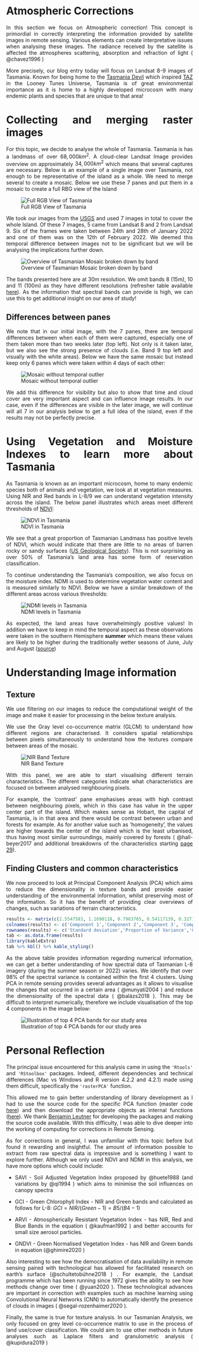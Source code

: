 <div style="text-align: justify">

# Atmospheric Corrections {.unnumbered}

In this section we focus on Atmospheric correction! This concept is primordial in correctly interpreting the information provided by satellite images in remote sensing. Various elements can create interpretative issues when analysing these images. The radiance received by the satellite is affected the atmospheres scattering, absorption and refraction of light ( @chavez1996 )

More precisely, our blog entry today will focus on Landsat 8-9 images of Tasmania. Known for being home to the [Tasmania Devil](https://www.nationalgeographic.com/animals/mammals/facts/tasmanian-devil) which inspired [TAZ](https://upload.wikimedia.org/wikipedia/en/thumb/c/c4/Taz-Looney_Tunes.svg/1200px-Taz-Looney_Tunes.svg.png) in the Looney Tunes Universe, Tasmania is of great environmental importance as it is home to a highly developed microcosm with many endemic plants and species that are unique to that area!

# Collecting and merging raster images

For this topic, we decide to analyse the whole of Tasmania. Tasmania is has a landmass of over $68,000 km^2$. A cloud-clear Landsat Image provides overview on approximately $34,000km^2$ which means that several captures are necessary. Below is an example of a single image over Tasmania, not enough to be representative of the island as a whole. We need to merge several to create a mosaic. Below we use these 7 panes and put them in a mosaic to create a full RBG view of the Island

![Full RGB View of Tasmania](Week_3/mosaic_Tasmania_SNAP.png)

We took our images from the [USGS](https://earthexplorer.usgs.gov/.) and used 7 images in total to cover the whole Island. Of these 7 images, 5 came from Landsat 8 and 2 from Landsat 9. Six of the frames were taken between 24th and 28th of January 2022 and one of them was on the 12th of February 2022. We deemed this temporal difference between images not to be significant but we will be analysing the implications further down.

![Overview of Tasmanian Mosaic broken down by band](Week_3/full_tasmania_panel.png)

The bands presented here are at 30m resolution. We omit bands 8 (15m), 10 and 11 (100m) as they have different resolutions (refresher table available [here](https://vtesniere.github.io/CASA0023_book/intro.html#:~:text=Sentinel%2D2%20(left)%20and%20Landsat%2D8%20(right)%20band%20comparisons)). As the information that spectral bands can provide is high, we can use this to get additional insight on our area of study!

## Differences between panes

We note that in our initial image, with the 7 panes, there are temporal differences between when each of them were captured, especially one of them taken more than two weeks later (top left). Not only is it taken later, but we also see the strong presence of clouds (i.e. Band 9 top left and visually with the white areas). Below we have the same mosaic but instead keep only 6 panes which were taken within 4 days of each other:

![Mosaic without temporal outlier](Week_3/6frame_tasmania_panel.png)

We add this difference for visibility but also to show that time and cloud cover are very important aspect and can influence image results. In our case, even if the differences are visible in the later image, we will continue will all 7 in our analysis below to get a full idea of the island, even if the results may not be perfectly precise.

# Using Vegetation and Moisture Indexes to learn more about Tasmania

As Tasmania is known as an important microcosm, home to many endemic species both of animals and vegetation, we look at at vegetation measures. Using NIR and Red bands in L-8/9 we can understand vegetation intensity across the island. The below panel illustrates which areas meet different thresholds of [NDVI](https://vtesniere.github.io/CASA0023_book/abbreviations.html#:~:text=by%20the%20atmosphere-,NDVI,-%3A%20Normalised%20Difference%20Vegetation):

![NDVI in Tasmania](Week_3/Different_levels_of_NDVI.png)

We see that a great proportion of Tasmanian Landmass has positive levels of NDVI, which would indicate that there are little to no areas of barren rocky or sandy surfaces ([US Geological Society](https://www.usgs.gov/special-topics/remote-sensing-phenology/science/ndvi-foundation-remote-sensing-phenology#:~:text=NDVI%20values%20range%20from%20%2B1.0,(approximately%200.2%20to%200.5).)). This is not surprising as over 50% of Tasmania's land area has some form of reservation classification.

To continue understanding the Tasmania's composition, we also focus on the moisture index. NDMI is used to determine vegetation water content and is measured similarly to NDVI. Below we have a similar breakdown of the different areas across various thresholds:

![NDMI levels in Tasmania](Week_3/Different_levels_of_Moisture.png)

As expected, the land areas have overwhelmingly positive values! In addition we have to keep in mind the temporal aspect as these observations were taken in the southern Hemisphere **summer** which means these values are likely to be higher during the traditionally wetter seasons of June, July and August ([source](https://tasmania.com/things-to-do/weather/#:~:text=The%20winter%20months%20of%20June,Tasmania%20rarely%20drops%20below%20freezing.))

# Understanding Image information

## Texture

We use filtering on our images to reduce the computational weight of the image and make it easier for processing in the below texture analysis.

We use the Gray level co-occurrence matrix (GLCM) to understand how different regions are characterised. It considers spatial relationships between pixels simultaneously to understand how the textures compare between areas of the mosaic.

![NIR Band Texture](Week_3/NIR_band_texture.png)

With this panel, we are able to start visualising different terrain characteristics. The different categories indicate what characteristics are focused on between analysed neighbouring pixels.

For example, the 'contrast' pane emphasises areas with high contrast between neighbouring pixels, which in this case has value in the upper center part of the island. Which makes sense as Hobart, the capital of Tasmania, is in that area and there would be contrast between urban and forests for example. As for another value such as 'homogeneity', the values are higher towards the center of the island which is the least urbanised, thus having most similar surroundings, mainly covered by forests ( @hall-beyer2017 and additional breakdowns of the characteristics starting [page 29](https://prism.ucalgary.ca/ds2/stream/?#/documents/8f9de234-cc94-401d-b701-f08ceee6cfdf/page/29)).

## Finding Clusters and common characteristics

We now proceed to look at Principal Component Analysis (PCA) which aims to reduce the dimensionality in texture bands and provide easier understanding of the environmental information, whilst preserving most of the information. So it has the benefit of providing clear overviews of changes, such as variations of terrain characteristics.

```r
results <- matrix(c(2.5547583, 1.1690118, 0.7963765, 0.54117139, 0.32717069, 0.226886963, 0.099673918, 0.0921788008, 0.0508813343,0.7251989, 0.1518432, 0.0704684, 0.03254072, 0.01189341, 0.005719744, 0.001103877,  0.0009441035, 0.0002876567, 0.7251989, 0.8770421, 0.9475105, 0.98005121, 0.99194462, 0.997664363, 0.998768240, 0.9997123433, 1.0000000000), ncol = 9, byrow = T)
colnames(results) <- c('Component 1','Component 2','Component 3', 'Component 4','Component 5','Component 6','Component 7','Component 8','Component 9')
rownames(results) <- c('Standard deviation','Proportion of Variance','Cumulative Proportion')
tab <- as.data.frame(results)
library(kableExtra)
tab %>% kbl() %>% kable_styling()

```

As the above table provides information regarding numerical information, we can get a better understanding of how spectral data of Tasmanian L-8 imagery (during the summer season or 2022) varies. We identify that over 98% of the spectral variance is contained within the first 4 clusters. Using PCA in remote sensing provides several advantages as it allows to visualise the changes that occurred in a certain area ( @munyati2004 ) and reduce the dimensionality of the spectral data ( @balázs2018 ). This may be difficult to interpret numerically, therefore we include visualisation of the top 4 components in the image below:

![Illustration of top 4 PCA bands for our study area](Week_3/panel_top4_clusters.png)

# Personal Reflection

The principal issue encountered for this analysis came in using the `'Rtools'` and `'RStoolbox'` packages. Indeed, different dependencies and technical differences (Mac vs Windows and R version 4.2.2 and 4.2.1) made using them difficult, specifically the `'rasterPCA'` function.

This allowed me to gain better understanding of library development as I had to use the source code for the specific PCA function (master code [here](https://github.com/bleutner/RStoolbox/blob/master/R/rasterPCA.R)) and then download the appropriate objects as internal functions ([here](https://github.com/bleutner/RStoolbox/blob/master/R/internalFunctions.R)). We thank [Benjamin Leutner](https://github.com/bleutner/RStoolbox) for developing the packages and making the source code available. With this difficulty, I was able to dive deeper into the working of computing for corrections in Remote Sensing.

As for corrections in general, I was unfamiliar with this topic before but found it rewarding and insightful. The amount of information possible to extract from raw spectral data is impressive and is something I want to explore further. Although we only used NDVI and NDMI in this analysis, we have more options which could include:

-   SAVI - Soil Adjusted Vegetation Index proposed by @huete1988 (and variations by @qi1994 ) which aims to minimise the soil influences on canopy spectra

-   GCI - Green Chlorophyll Index - NIR and Green bands and calculated as follows for L-8: $GCI = NIR/(Green-1) = B5/(B4-1)$

-   ARVI - Atmospherically Resistant Vegetation Index - has NIR, Red and Blue Bands in the equation ( @kaufman1992 ) and better accounts for small size aerosol particles.

-   GNDVI - Green Normalised Vegetation Index - has NIR and Green bands in equation (@ghimire2020 )

Also interesting to see how the democratisation of data availability in remote sensing paired with technological has allowed for facilitated research on earth's surface (@schultetobühne2018 ) . For example, the Landsat programme which has been running since 1972 gives the ability to see how methods change over time ( @yuan2020 ). These technological advances are important in correction with examples such as machine learning using Convolutional Neural Networks (CNN) to automatically identify the presence of clouds in images ( @segal-rozenhaimer2020 ).

Finally, the same is true for texture analysis. In our Tasmanian Analysis, we only focused on grey level co-occurrence matrix to use in the process of land use/cover classification. We could aim to use other methods in future analyses such as Laplace filters and granulometric analysis ( @kupidura2019 )
